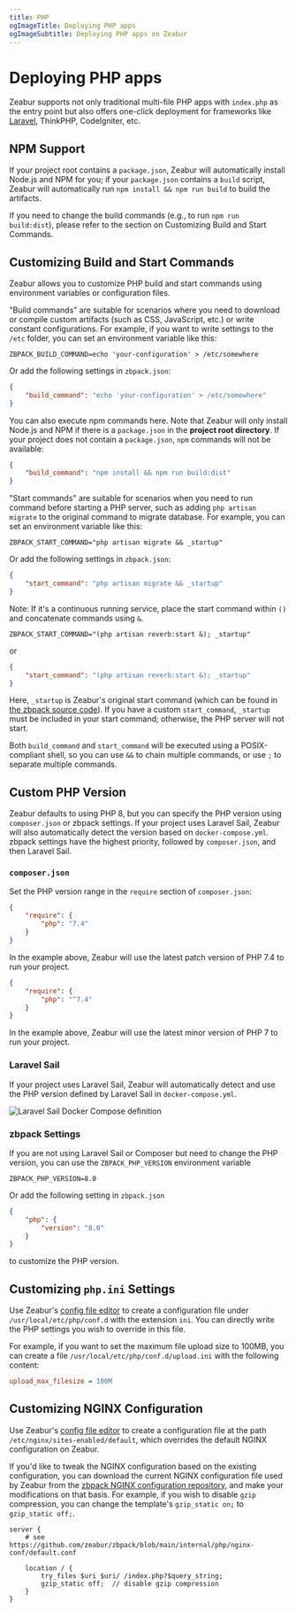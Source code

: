 ```yaml
---
title: PHP
ogImageTitle: Deploying PHP apps
ogImageSubtitle: Deploying PHP apps on Zeabur
---
```


# Deploying PHP apps

Zeabur supports not only traditional multi-file PHP apps with `index.php` as the entry point but also offers one-click deployment for frameworks like [Laravel](./php/laravel), ThinkPHP, CodeIgniter, etc.

## NPM Support

If your project root contains a `package.json`, Zeabur will automatically install Node.js and NPM for you; if your `package.json` contains a `build` script, Zeabur will automatically run `npm install && npm run build` to build the artifacts.

If you need to change the build commands (e.g., to run `npm run build:dist`), please refer to the section on Customizing Build and Start Commands.

## Customizing Build and Start Commands

Zeabur allows you to customize PHP build and start commands using environment variables or configuration files.

"Build commands" are suitable for scenarios where you need to download or compile custom artifacts (such as CSS, JavaScript, etc.) or write constant configurations. For example, if you want to write settings to the `/etc` folder, you can set an environment variable like this:

```env
ZBPACK_BUILD_COMMAND=echo 'your-configuration' > /etc/somewhere
```

Or add the following settings in `zbpack.json`:

```json
{
    "build_command": "echo 'your-configuration' > /etc/somewhere"
}
```

You can also execute npm commands here. Note that Zeabur will only install Node.js and NPM if there is a `package.json` in the **project root directory**. If your project does not contain a `package.json`, `npm` commands will not be available:

```json
{
    "build_command": "npm install && npm run build:dist"
}
```

"Start commands" are suitable for scenarios when you need to run command before starting a PHP server, such as adding `php artisan migrate` to the original command to migrate database. For example, you can set an environment variable like this:

```env
ZBPACK_START_COMMAND="php artisan migrate && _startup"
```

Or add the following settings in `zbpack.json`:

```json
{
    "start_command": "php artisan migrate && _startup"
}
```

Note: If it's a continuous running service, place the start command within `()` and concatenate commands using `&`.

```env
ZBPACK_START_COMMAND="(php artisan reverb:start &); _startup"
```

or

```json
{
    "start_command": "(php artisan reverb:start &); _startup"
}
```

Here, `_startup` is Zeabur's original start command (which can be found in [the zbpack source code](https://github.com/zeabur/zbpack/tree/main/internal/php)). If you have a custom `start_command`, `_startup` must be included in your start command; otherwise, the PHP server will not start.

Both `build_command` and `start_command` will be executed using a POSIX-compliant shell, so you can use `&&` to chain multiple commands, or use `;` to separate multiple commands.

## Custom PHP Version

Zeabur defaults to using PHP 8, but you can specify the PHP version using `composer.json` or zbpack settings. If your project uses Laravel Sail, Zeabur will also automatically detect the version based on `docker-compose.yml`. zbpack settings have the highest priority, followed by `composer.json`, and then Laravel Sail.

### `composer.json`

Set the PHP version range in the `require` section of `composer.json`:

```json
{
    "require": {
        "php": "7.4"
    }
}
```

In the example above, Zeabur will use the latest patch version of PHP 7.4 to run your project.

```json
{
    "require": {
        "php": "^7.4"
    }
}
```

In the example above, Zeabur will use the latest minor version of PHP 7 to run your project.

### Laravel Sail

If your project uses Laravel Sail, Zeabur will automatically detect and use the PHP version defined by Laravel Sail in `docker-compose.yml`.

![Laravel Sail Docker Compose definition](/guides/php/laravel-sail-docker-compose.webp)

### zbpack Settings

If you are not using Laravel Sail or Composer but need to change the PHP version, you can use the `ZBPACK_PHP_VERSION` environment variable

```env
ZBPACK_PHP_VERSION=8.0
```

Or add the following setting in `zbpack.json`

```json
{
    "php": {
        "version": "8.0"
    }
}
```

to customize the PHP version.

## Customizing `php.ini` Settings

Use Zeabur's [config file editor](/deploy/config-edit) to create a configuration file under `/usr/local/etc/php/conf.d` with the extension `ini`. You can directly write the PHP settings you wish to override in this file.

For example, if you want to set the maximum file upload size to 100MB, you can create a file `/usr/local/etc/php/conf.d/upload.ini` with the following content:

```ini
upload_max_filesize = 100M
```

## Customizing NGINX Configuration

Use Zeabur's [config file editor](/deploy/config-edit) to create a configuration file at the path `/etc/nginx/sites-enabled/default`, which overrides the default NGINX configuration on Zeabur.

If you'd like to tweak the NGINX configuration based on the existing configuration, you can download the current NGINX configuration file used by Zeabur from the [zbpack NGINX configuration repository](https://github.com/zeabur/zbpack/blob/main/internal/php/nginx-conf/default.conf), and make your modifications on that basis. For example, if you wish to disable `gzip` compression, you can change the template's `gzip_static on;` to `gzip_static off;`.

```
server {
    # see https://github.com/zeabur/zbpack/blob/main/internal/php/nginx-conf/default.conf

    location / {
        try_files $uri $uri/ /index.php?$query_string;
        gzip_static off;  // disable gzip compression
	}
}
```
